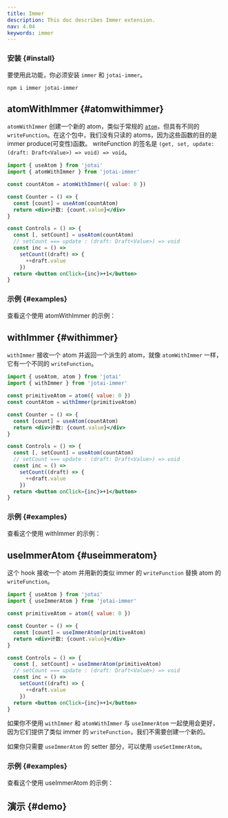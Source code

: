 ```yaml
---
title: Immer
description: This doc describes Immer extension.
nav: 4.04
keywords: immer
---
```


### 安装 {#install}

要使用此功能，你必须安装 `immer` 和 `jotai-immer`。

```
npm i immer jotai-immer
```

## atomWithImmer {#atomwithimmer}

`atomWithImmer` 创建一个新的 atom，类似于常规的 [`atom`](../core/atom.mdx)，但具有不同的 `writeFunction`。在这个包中，我们没有只读的 atoms，因为这些函数的目的是 immer produce(可变性)函数。
writeFunction 的签名是 `(get, set, update: (draft: Draft<Value>) => void) => void`。

```jsx
import { useAtom } from 'jotai'
import { atomWithImmer } from 'jotai-immer'

const countAtom = atomWithImmer({ value: 0 })

const Counter = () => {
  const [count] = useAtom(countAtom)
  return <div>计数: {count.value}</div>
}

const Controls = () => {
  const [, setCount] = useAtom(countAtom)
  // setCount === update : (draft: Draft<Value>) => void
  const inc = () =>
    setCount((draft) => {
      ++draft.value
    })
  return <button onClick={inc}>+1</button>
}
```

### 示例 {#examples}

查看这个使用 atomWithImmer 的示例：

<CodeSandbox id="83l6sr" />

## withImmer {#withimmer}

`withImmer` 接收一个 atom 并返回一个派生的 atom，就像 `atomWithImmer` 一样，它有一个不同的 `writeFunction`。

```jsx
import { useAtom, atom } from 'jotai'
import { withImmer } from 'jotai-immer'

const primitiveAtom = atom({ value: 0 })
const countAtom = withImmer(primitiveAtom)

const Counter = () => {
  const [count] = useAtom(countAtom)
  return <div>计数: {count.value}</div>
}

const Controls = () => {
  const [, setCount] = useAtom(countAtom)
  // setCount === update : (draft: Draft<Value>) => void
  const inc = () =>
    setCount((draft) => {
      ++draft.value
    })
  return <button onClick={inc}>+1</button>
}
```

### 示例 {#examples}

查看这个使用 withImmer 的示例：

<CodeSandbox id="fn49h2" />

## useImmerAtom {#useimmeratom}

这个 hook 接收一个 atom 并用新的类似 immer 的 `writeFunction` 替换 atom 的 `writeFunction`。

```jsx
import { useAtom } from 'jotai'
import { useImmerAtom } from 'jotai-immer'

const primitiveAtom = atom({ value: 0 })

const Counter = () => {
  const [count] = useImmerAtom(primitiveAtom)
  return <div>计数: {count.value}</div>
}

const Controls = () => {
  const [, setCount] = useImmerAtom(primitiveAtom)
  // setCount === update : (draft: Draft<Value>) => void
  const inc = () =>
    setCount((draft) => {
      ++draft.value
    })
  return <button onClick={inc}>+1</button>
}
```

如果你不使用 `withImmer` 和 `atomWithImmer` 与 `useImmerAtom` 一起使用会更好，因为它们提供了类似 immer 的 `writeFunction`，我们不需要创建一个新的。

如果你只需要 `useImmerAtom` 的 setter 部分，可以使用 `useSetImmerAtom`。

### 示例 {#examples}

查看这个使用 useImmerAtom 的示例：

<CodeSandbox id="np7y97" />

## 演示 {#demo}

<CodeSandbox id="9q4dg7" />
